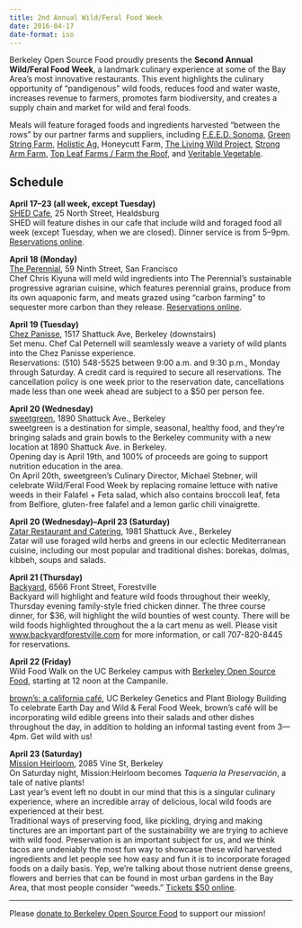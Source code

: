 ```yaml
---
title: 2nd Annual Wild/Feral Food Week
date: 2016-04-17
date-format: iso
---
```


Berkeley Open Source Food proudly presents the **Second Annual Wild/Feral Food Week**, a landmark culinary experience at some of the Bay Area's most innovative restaurants. This event highlights the culinary opportunity of "pandigenous" wild foods, reduces food and water waste, increases revenue to farmers, promotes farm biodiversity, and creates a supply chain and market for wild and feral foods.

Meals will feature foraged foods and ingredients harvested "between the rows" by our partner farms and suppliers, including [F.E.E.D. Sonoma](http://feedsonoma.com/), [Green String Farm](http://www.greenstringfarm.com/), [Holistic Ag](http://holisticag.com/), Honeycutt Farm, [The Living Wild Project](http://www.livingwild.org/), [Strong Arm Farm](http://www.strongarmfarm.com/), [Top Leaf Farms / Farm the Roof](http://www.topleaffarms.com/index.html), and [Veritable Vegetable](http://www.veritablevegetable.com/).

## Schedule

**April 17–23 (all week, except Tuesday)**  
[SHED Cafe](http://healdsburgshed.com/eat/shed-cafe/), 25 North Street, Healdsburg  
SHED will feature dishes in our cafe that include wild and foraged food all week (except Tuesday, when we are closed). Dinner service is from 5–9pm. [Reservations online](http://www.opentable.com/healdsburg-shed).

**April 18 (Monday)**  
[The Perennial](http://theperennialsf.com/), 59 Ninth Street, San Francisco  
Chef Chris Kiyuna will meld wild ingredients into The Perennial's sustainable progressive agrarian cuisine, which features perennial grains, produce from its own aquaponic farm, and meats grazed using "carbon farming" to sequester more carbon than they release. [Reservations online](http://www.opentable.com/the-perennial-reservations-san-francisco?rid=188047&restref=188047).

**April 19 (Tuesday)**  
[Chez Panisse](http://chezpanisse.com), 1517 Shattuck Ave, Berkeley (downstairs)  
Set menu. Chef Cal Peternell will seamlessly weave a variety of wild plants into the Chez Panisse experience.  
Reservations: (510) 548-5525 between 9:00 a.m. and 9:30 p.m., Monday through Saturday. A credit card is required to secure all reservations. The cancellation policy is one week prior to the reservation date, cancellations made less than one week ahead are subject to a $50 per person fee.

**April 20 (Wednesday)**  
[sweetgreen](http://sweetgreen.com/), 1890 Shattuck Ave., Berkeley  
sweetgreen is a destination for simple, seasonal, healthy food, and they're bringing salads and grain bowls to the Berkeley community with a new location at 1890 Shattuck Ave. in Berkeley.  
Opening day is April 19th, and 100% of proceeds are going to support nutrition education in the area.  
On April 20th, sweetgreen's Culinary Director, Michael Stebner, will celebrate Wild/Feral Food Week by replacing romaine lettuce with native weeds in their Falafel + Feta salad, which also contains broccoli leaf, feta from Belfiore, gluten-free falafel and a lemon garlic chili vinaigrette.

**April 20 (Wednesday)–April 23 (Saturday)**  
[Zatar Restaurant and Catering](http://www.zatarcatering.com/), 1981 Shattuck Ave., Berkeley  
Zatar will use foraged wild herbs and greens in our eclectic Mediterranean cuisine, including our most popular and traditional dishes: borekas, dolmas, kibbeh, soups and salads.

**April 21 (Thursday)**  
[Backyard](http://www.backyardforestville.com/), 6566 Front Street, Forestville  
Backyard will highlight and feature wild foods throughout their weekly, Thursday evening family-style fried chicken dinner. The three course dinner, for $36, will highlight the wild bounties of west county. There will be wild foods highlighted throughout the a la cart menu as well. Please visit [www.backyardforestville.com](http://www.backyardforestville.com/) for more information, or call 707-820-8445 for reservations.

**April 22 (Friday)**  
Wild Food Walk on the UC Berkeley campus with [Berkeley Open Source Food](http://forage.berkeley.edu/), starting at 12 noon at the Campanile.

[brown's: a california café](http://caldining.berkeley.edu/locations/on-campus-retail/pat-browns), UC Berkeley Genetics and Plant Biology Building  
To celebrate Earth Day and Wild & Feral Food Week, brown's café will be incorporating wild edible greens into their salads and other dishes throughout the day, in addition to holding an informal tasting event from 3—4pm. Get wild with us!

**April 23 (Saturday)**  
[Mission Heirloom](http://missionheirloom.com), 2085 Vine St, Berkeley  
On Saturday night, Mission:Heirloom becomes *Taqueria la Preservación*, a tale of native plants!  
Last year's event left no doubt in our mind that this is a singular culinary experience, where an incredible array of delicious, local wild foods are experienced at their best.  
Traditional ways of preserving food, like pickling, drying and making tinctures are an important part of the sustainability we are trying to achieve with wild food. Preservation is an important subject for us, and we think tacos are undeniably the most fun way to showcase these wild harvested ingredients and let people see how easy and fun it is to incorporate foraged foods on a daily basis. Yep, we're talking about those nutrient dense greens, flowers and berries that can be found in most urban gardens in the Bay Area, that most people consider "weeds." [Tickets $50 online](http://m-h-counterbasics.myshopify.com/collections/frontpage/products/taqueria-la-preservacion-a-tale-of-native-plants-dinner).

---

Please [donate to Berkeley Open Source Food](http://give.berkeley.edu/BOSF) to support our mission!

